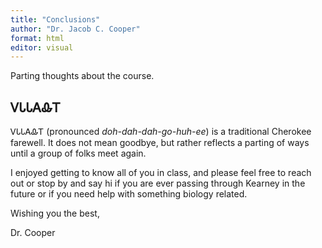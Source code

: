 ```yaml
---
title: "Conclusions"
author: "Dr. Jacob C. Cooper"
format: html
editor: visual
---
```


Parting thoughts about the course.

## ᏙᏓᏓᎪᎲᎢ

ᏙᏓᏓᎪᎲᎢ (pronounced *doh-dah-dah-go-huh-ee*) is a traditional Cherokee farewell. It does not mean goodbye, but rather reflects a parting of ways until a group of folks meet again.

I enjoyed getting to know all of you in class, and please feel free to reach out or stop by and say hi if you are ever passing through Kearney in the future or if you need help with something biology related.

Wishing you the best,

Dr. Cooper
